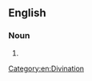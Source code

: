==English==

===Noun===
{{en-noun|-}}

# {{alternative spelling of|crithomancy}}

[[Category:en:Divination]]